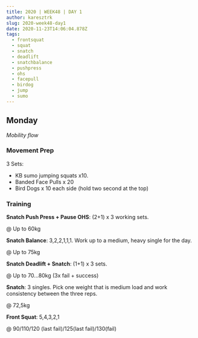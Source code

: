 ```yaml
---
title: 2020 | WEEK48 | DAY 1
author: karesztrk
slug: 2020-week48-day1
date: 2020-11-23T14:06:04.878Z
tags:
  - frontsquat
  - squat
  - snatch
  - deadlift
  - snatchbalance
  - pushpress
  - ohs
  - facepull
  - birdog
  - jump
  - sumo
---
```


## Monday

_Mobility flow_

### Movement Prep

3 Sets:

- KB sumo jumping squats x10.
- Banded Face Pulls x 20
- Bird Dogs x 10 each side (hold two second at the top)

### Training

**Snatch Push Press + Pause OHS**: (2+1) x 3 working sets.

@ Up to 60kg

**Snatch Balance**: 3,2,2,1,1,1. Work up to a medium, heavy single for the day.

@ Up to 75kg

**Snatch Deadlift + Snatch**: (1+1) x 3 sets.

@ Up to 70...80kg (3x fail + success)

**Snatch**: 3 singles. Pick one weight that is medium load and work consistency between the three reps.

@ 72,5kg

**Front Squat**: 5,4,3,2,1

@ 90/110/120 (last fail)/125(last fail)/130(fail)
